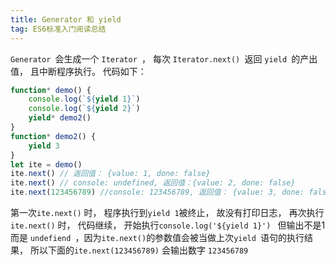 ```yaml
---
title: Generator 和 yield
tag: ES6标准入门阅读总结
---
```


`Generator `会生成一个 `Iterator `， 每次 `Iterator.next() `返回 `yield `的产出值， 且中断程序执行。 代码如下：

~~~js
function* demo() {
	console.log(`${yield 1}`)
	console.log(`${yield 2}`)
	yield* demo2()
}
function* demo2() {
	yield 3
}
let ite = demo()
ite.next() // 返回值： {value: 1, done: false}
ite.next() // console: undefined, 返回值：{value: 2, done: false}
ite.next(123456789) //console: 123456789, 返回值： {value: 3, done: false}
~~~

第一次`ite.next()` 时， 程序执行到` yield 1 `被终止， 故没有打印日志， 再次执行` ite.next()` 时， 代码继续， 开始执行`console.log('${yield 1}') ` 但输出不是1 而是 `undefiend `，因为` ite.next() `的参数值会被当做上次`yield `语句的执行结果， 所以下面的`ite.next(123456789)` 会输出数字 `123456789`

